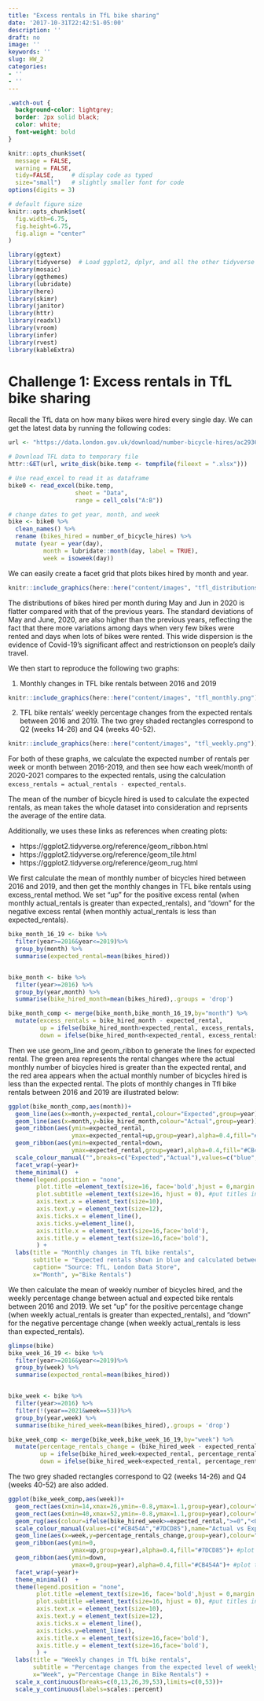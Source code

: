 ```yaml
---
title: "Excess rentals in TfL bike sharing"
date: '2017-10-31T22:42:51-05:00'
description: ''
draft: no
image: ''
keywords: ''
slug: HW_2
categories:
- ''
- ''
---
```


```css
.watch-out {
  background-color: lightgrey;
  border: 2px solid black;
  color: white;
  font-weight: bold
}
```


```r
knitr::opts_chunk$set(
  message = FALSE, 
  warning = FALSE, 
  tidy=FALSE,     # display code as typed
  size="small")   # slightly smaller font for code
options(digits = 3)

# default figure size
knitr::opts_chunk$set(
  fig.width=6.75, 
  fig.height=6.75,
  fig.align = "center"
)
```


```r

library(ggtext)
library(tidyverse)  # Load ggplot2, dplyr, and all the other tidyverse packages
library(mosaic)
library(ggthemes)
library(lubridate)
library(here)
library(skimr)
library(janitor)
library(httr)
library(readxl)
library(vroom)
library(infer)
library(rvest)
library(kableExtra)
```




# Challenge 1: Excess rentals in TfL bike sharing

Recall the TfL data on how many bikes were hired every single day. We can get the latest data by running the following codes:
```r
url <- "https://data.london.gov.uk/download/number-bicycle-hires/ac29363e-e0cb-47cc-a97a-e216d900a6b0/tfl-daily-cycle-hires.xlsx"

# Download TFL data to temporary file
httr::GET(url, write_disk(bike.temp <- tempfile(fileext = ".xlsx")))

# Use read_excel to read it as dataframe
bike0 <- read_excel(bike.temp,
                   sheet = "Data",
                   range = cell_cols("A:B"))

# change dates to get year, month, and week
bike <- bike0 %>% 
  clean_names() %>% 
  rename (bikes_hired = number_of_bicycle_hires) %>% 
  mutate (year = year(day),
          month = lubridate::month(day, label = TRUE),
          week = isoweek(day))
```


We can easily create a facet grid that plots bikes hired by month and year.
```r
knitr::include_graphics(here::here("content/images", "tfl_distributions_monthly.png"))
```

The distributions of bikes hired per month during May and Jun in 2020 is flatter compared with that of the previous years. The standard deviations of May and June, 2020, are also higher than the previous years, reflecting the fact that there more variations among days when very few bikes were rented and days when lots of bikes were rented. This wide dispersion is the evidence of Covid-19's significant affect and restrictionson on people's daily travel.


We then start to reproduce the following two graphs: 

1. Monthly changes in TFL bike rentals between 2016 and 2019
```r
knitr::include_graphics(here::here("content/images", "tfl_monthly.png"))
```

2. TFL bike rentals' weekly percentage changes from the expected rentals between 2016 and 2019.
The two grey shaded rectangles correspond to Q2 (weeks 14-26) and Q4 (weeks 40-52).
```r
knitr::include_graphics(here::here("content/images", "tfl_weekly.png"))
```

For both of these graphs, we calculate the expected number of rentals per week or month between 2016-2019, and then see how each week/month of 2020-2021 compares to the expected rentals, using the calculation `excess_rentals = actual_rentals - expected_rentals`. 


The mean of the number of bicycle hired is used to calculate the expected rentals, as mean takes the whole dataset into consideration and reprsents the average of the entire data. 

Additionally, we uses these links as references when creating plots:

- https://ggplot2.tidyverse.org/reference/geom_ribbon.html
- https://ggplot2.tidyverse.org/reference/geom_tile.html 
- https://ggplot2.tidyverse.org/reference/geom_rug.html


We first calculate the mean of monthly number of bicycles hired between 2016 and 2019, and then get the monthly changes in TFL bike rentals using excess_rental method. We set "up" for the positive excess rental (when monthly actual_rentals is greater than expected_rentals), and "down" for the negative excess rental (when monthly actual_rentals is less than expected_rentals).

```r
bike_month_16_19 <- bike %>%
  filter(year>=2016&year<=2019)%>%
  group_by(month) %>%
  summarise(expected_rental=mean(bikes_hired))


bike_month <- bike %>%
  filter(year>=2016) %>%
  group_by(year,month) %>%
  summarise(bike_hired_month=mean(bikes_hired),.groups = 'drop')

bike_month_comp <- merge(bike_month,bike_month_16_19,by="month") %>%
  mutate(excess_rentals = bike_hired_month - expected_rental,
         up = ifelse(bike_hired_month>expected_rental, excess_rentals, 0), #up gives the diffrence between actual and expected rentals when actual>expected
         down = ifelse(bike_hired_month<expected_rental, excess_rentals, 0)) #down gives the diffrence between actual and expected rentals when actual<expected

```

Then we use geom_line and geom_ribbon to generate the lines for expected rental. The green area represents the rental changes where the actual monthly number of bicycles hired is greater than the expected rental, and the red area appears when the actual monthly number of bicycles hired is less than the expected rental. The plots of monthly changes in Tfl bike rentals between 2016 and 2019 are illustrated below:

```r
ggplot(bike_month_comp,aes(month))+
  geom_line(aes(x=month,y=expected_rental,colour="Expected",group=year),size=1)+
  geom_line(aes(x=month,y=bike_hired_month,colour="Actual",group=year))+
  geom_ribbon(aes(ymin=expected_rental,
                  ymax=expected_rental+up,group=year),alpha=0.4,fill="#7DCD85")+ #plot the areas in green using up when actual>expected
  geom_ribbon(aes(ymin=expected_rental+down,
                  ymax=expected_rental,group=year),alpha=0.4,fill="#CB454A")+ #plot the areas in red when using down actual>expected
  scale_colour_manual("",breaks=c("Expected","Actual"),values=c("blue","black"))+ 
  facet_wrap(~year)+
  theme_minimal()  +
  theme(legend.position = "none",
        plot.title =element_text(size=16, face='bold',hjust = 0,margin = margin(10,0,10,0)),
        plot.subtitle =element_text(size=16, hjust = 0), #put titles in the middle
        axis.text.x = element_text(size=10),
        axis.text.y = element_text(size=12),
        axis.ticks.x = element_line(),
        axis.ticks.y=element_line(),
        axis.title.x = element_text(size=16,face='bold'),
        axis.title.y = element_text(size=16,face='bold'),
        ) +
  labs(title = "Monthly changes in TfL bike rentals", 
       subtitle = "Expected rentals shown in blue and calculated between 2016-2019, Actual rentals shown in black", 
       caption= "Source: TfL, London Data Store",
       x="Month", y="Bike Rentals") 

```


We then calculate the mean of weekly number of bicycles hired, and the weekly percentage change between actual and expected bike rentals between 2016 and 2019. We set "up" for the positive percentage change (when weekly actual_rentals is greater than expected_rentals), and "down" for the negative percentage change (when weekly actual_rentals is less than expected_rentals).

```r
glimpse(bike)
bike_week_16_19 <- bike %>%
  filter(year>=2016&year<=2019)%>%
  group_by(week) %>%
  summarise(expected_rental=mean(bikes_hired))


bike_week <- bike %>%
  filter(year>=2016) %>%
  filter(!(year==2021&week==53))%>%
  group_by(year,week) %>%
  summarise(bike_hired_week=mean(bikes_hired),.groups = 'drop')

bike_week_comp <- merge(bike_week,bike_week_16_19,by="week") %>%
  mutate(percentage_rentals_change = (bike_hired_week - expected_rental)/expected_rental,
         up = ifelse(bike_hired_week>expected_rental, percentage_rentals_change, 0), #up gives the percentage diffrence between actual and expected rentals when actual>expected
         down = ifelse(bike_hired_week<expected_rental, percentage_rentals_change, 0)) #down gives the percentage diffrence between actual and expected rentals when actual<expected

```

The two grey shaded rectangles correspond to Q2 (weeks 14-26) and Q4 (weeks 40-52) are also added.
```r
ggplot(bike_week_comp,aes(week))+
  geom_rect(aes(xmin=14,xmax=26,ymin=-0.8,ymax=1.1,group=year),colour="grey",alpha=0.002)+ #plot rectangles for Q2 
  geom_rect(aes(xmin=40,xmax=52,ymin=-0.8,ymax=1.1,group=year),colour="grey",alpha=0.002)+ #plot rectangles for Q4
  geom_rug(aes(colour=ifelse(bike_hired_week>=expected_rental,">=0","<0")),sides="b")+ #plot rug for x asis
  scale_colour_manual(values=c("#CB454A","#7DCD85"),name="Actual vs Expected ", guide=FALSE)+
  geom_line(aes(x=week,y=percentage_rentals_change,group=year),colour="black",size=0.5)+
  geom_ribbon(aes(ymin=0,
                  ymax=up,group=year),alpha=0.4,fill="#7DCD85")+ #plot the areas in green using up when actual>expected
  geom_ribbon(aes(ymin=down,
                  ymax=0,group=year),alpha=0.4,fill="#CB454A")+ #plot the areas in red using up when actual>expected
  facet_wrap(~year)+
  theme_minimal()  +
  theme(legend.position = "none",
        plot.title =element_text(size=16, face='bold',hjust = 0,margin = margin(10,0,10,0)),
        plot.subtitle =element_text(size=16, hjust = 0), #put titles in the middle
        axis.text.x = element_text(size=10),
        axis.text.y = element_text(size=12),
        axis.ticks.x = element_line(),
        axis.ticks.y=element_line(),
        axis.title.x = element_text(size=16,face='bold'),
        axis.title.y = element_text(size=16,face='bold'),
        ) +
  labs(title = "Weekly changes in TfL bike rentals", 
       subtitle = "Percentage changes from the expected level of weekly rentals", caption= "Source: TfL, London Data Store",
       x="Week", y="Percentage Change in Bike Rentals") +
  scale_x_continuous(breaks=c(0,13,26,39,53),limits=c(0,53))+
  scale_y_continuous(labels=scales::percent)

```


